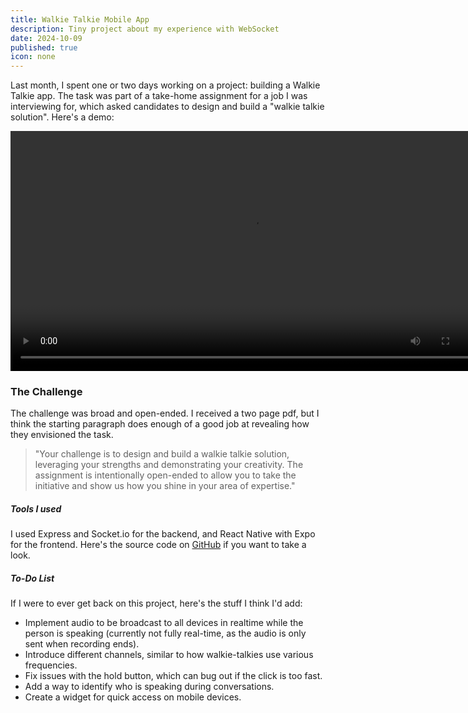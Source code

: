```yaml
---
title: Walkie Talkie Mobile App
description: Tiny project about my experience with WebSocket
date: 2024-10-09
published: true
icon: none
---
```


Last month, I spent one or two days working on a project: building a Walkie Talkie app. The task was part of a take-home assignment for a job I was interviewing for, which asked candidates to design and build a "walkie talkie solution". Here's a demo:

<div className="flex justify-center">
    <video className="border-2 border-border rounded-md" width="768" controls>
        <source src="/assets/walkie_talkie_demo.mp4" type="video/mp4" />
Your browser does not support the video tag.
    </video>
</div>


### The Challenge

The challenge was broad and open-ended. I received a two page pdf, but I think the starting paragraph does enough of a good job at revealing how they envisioned the task.

> "Your challenge is to design and build a walkie talkie solution, leveraging your strengths and demonstrating your creativity. The assignment is intentionally open-ended to allow you to take the initiative and show us how you shine in your area of expertise."

##### Tools I used

I used Express and Socket.io for the backend, and React Native with Expo for the frontend. Here's the source code on <a className="link" href="https://github.com/arturchichorro/WalkieTalkie" target="_blank">GitHub</a> if you want to take a look.

##### To-Do List

If I were to ever get back on this project, here's the stuff I think I'd add:
- Implement audio to be broadcast to all devices in realtime while the person is speaking (currently not fully real-time, as the audio is only sent when recording ends).
- Introduce different channels, similar to how walkie-talkies use various frequencies.
- Fix issues with the hold button, which can bug out if the click is too fast.
- Add a way to identify who is speaking during conversations.
- Create a widget for quick access on mobile devices.


